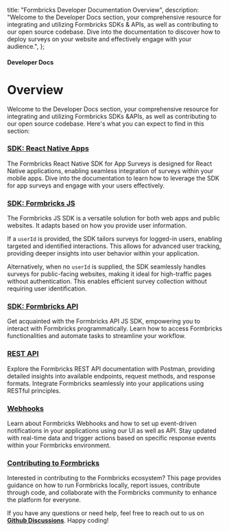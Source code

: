   title: "Formbricks Developer Documentation Overview",
  description:
    "Welcome to the Developer Docs section, your comprehensive resource for integrating and utilizing Formbricks SDKs & APIs, as well as contributing to our open source codebase. Dive into the documentation to discover how to deploy surveys on your website and effectively engage with your audience.",
};

#### Developer Docs

# Overview

Welcome to the Developer Docs section, your comprehensive resource for integrating and utilizing Formbricks SDKs &APIs, as well as contributing to our open source codebase. Here's what you can expect to find in this section:

### [SDK: React Native Apps](/developer-docs/react-native-in-app-surveys)

The Formbricks React Native SDK for App Surveys is designed for React Native applications, enabling seamless integration of surveys within your mobile apps. Dive into the documentation to learn how to leverage the SDK for app surveys and engage with your users effectively.

### [SDK: Formbricks JS](/developer-docs/js-sdk)

The Formbricks JS SDK is a versatile solution for both web apps and public websites. It adapts based on how you provide user information.

If a `userId` is provided, the SDK tailors surveys for logged-in users, enabling targeted and identified interactions. This allows for advanced user tracking, providing deeper insights into user behavior within your application.

Alternatively, when no `userId` is supplied, the SDK seamlessly handles surveys for public-facing websites, making it ideal for high-traffic pages without authentication. This enables efficient survey collection without requiring user identification.

### [SDK: Formbricks API](/developer-docs/api-sdk)

Get acquainted with the Formbricks API JS SDK, empowering you to interact with Formbricks programmatically. Learn how to access Formbricks functionalities and automate tasks to streamline your workflow.

### [REST API](/developer-docs/rest-api)

Explore the Formbricks REST API documentation with Postman, providing detailed insights into available endpoints, request methods, and response formats. Integrate Formbricks seamlessly into your applications using RESTful principles.

### [Webhooks](/developer-docs/webhooks)

Learn about Formbricks Webhooks and how to set up event-driven notifications in your applications using our UI as well as API. Stay updated with real-time data and trigger actions based on specific response events within your Formbricks environment.

### [Contributing to Formbricks](/developer-docs/contributing/get-started)

Interested in contributing to the Formbricks ecosystem? This page provides guidance on how to run Formbricks locally, report issues, contribute through code, and collaborate with the Formbricks community to enhance the platform for everyone.

If you have any questions or need help, feel free to reach out to us on **[Github Discussions](https://github.com/formbricks/formbricks/discussions)**. Happy coding!

